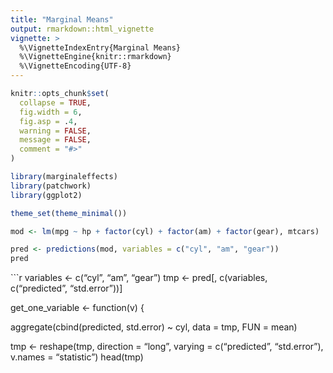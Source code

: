 ```yaml
---
title: "Marginal Means" 
output: rmarkdown::html_vignette
vignette: >
  %\VignetteIndexEntry{Marginal Means}
  %\VignetteEngine{knitr::rmarkdown}
  %\VignetteEncoding{UTF-8}
---
```


```r
knitr::opts_chunk$set(
  collapse = TRUE,
  fig.width = 6,
  fig.asp = .4,
  warning = FALSE,
  message = FALSE,
  comment = "#>"
)

library(marginaleffects)
library(patchwork)
library(ggplot2)

theme_set(theme_minimal())
```



```r
mod <- lm(mpg ~ hp + factor(cyl) + factor(am) + factor(gear), mtcars)

pred <- predictions(mod, variables = c("cyl", "am", "gear"))
pred
```

```r

variables <- c("cyl", "am", "gear")
tmp <- pred[, c(variables, c("predicted", "std.error"))]

get_one_variable <- function(v) {

    

aggregate(cbind(predicted, std.error) ~ cyl, data = tmp, FUN = mean)

tmp <- reshape(tmp, 
               direction = "long", 
               varying = c("predicted", "std.error"),
               v.names = "statistic")
head(tmp)



